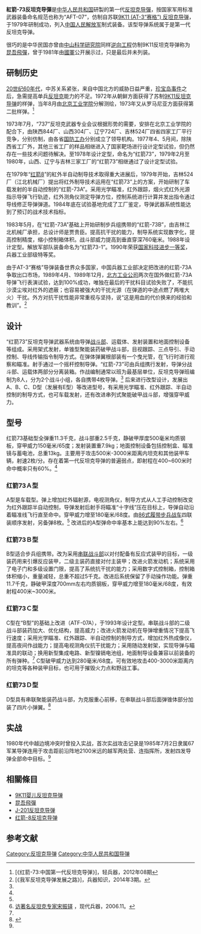 {{Infobox Weapon
|is_missile=yes
|name=红箭-73
|image= HJ-73 in Military Museum of the Chinese People's Revolution.jpg
|image_size=300px
|caption=中国人民革命军事博物馆展出的“红箭”73 反坦克导弹
|origin= {{PRC}}
|type= [[反坦克导弹|反坦克导弹]] 
|used_by={{PLA-Army}}
|manufacturer=[[中国兵器工业集团公司|中国兵器工业集团公司]]
|unit_cost=
|propellant=
|production_date=
|service=1970年代末 ~ 21世纪
|engine= 固体火箭发动机
|engine_power=
|weight= 32.2kg
|length= 0.868米
|height=
|diameter= 120毫米
|wingspan= 0.349米
|speed= 120米/秒
|vehicle_range= 500米~3千米
|ceiling=
|altitude=
|filling= 聚能装药 
|guidance= 有線傳輸制导
|launch_platform=地面发射架/裝甲车辆
}}

'''紅箭-73反坦克导彈'''是[[中华人民共和国|中华人民共和国]]研製的第一代[[反坦克导弹|反坦克导彈]]，按国家军用标准武器装备命名规范也称为“AFT-07”，仿制自苏联[[9K11婴儿反坦克导弹|9K11 (AT-3“赛格”) 反坦克导弹]]，于1979年研制成功，列入[[中国人民解放军|中国人民解放军]]制式装备。该型导弹系统属于是第一代反坦克导弹。

很巧的是中华民国亦曾由[[中山科學研究院|中山科学研究院]]同样[[逆向工程|逆向工程]]仿制9K11反坦克导弹称为[[昆吾飛彈|昆吾飛彈]]，曾于1981年由[[中華民國國軍|國軍]]公开展示过，只是最后并未列装。

==研制历史== 
[[20世纪60年代|20世纪60年代]]，中苏关系紧张，来自中国北方的威胁日益严重，[[珍宝岛事件|珍宝岛事件]]之后，急需提高单兵[[反坦克|反坦克]]能力的不足。1972年从朝鲜方面获得了苏制[[9K11婴儿反坦克导弹|9K11反坦克导弹]]的样弹，当年8月由[[北京工业学院|北京工业学院]]分解测绘，1973年又从罗马尼亚方面获得第二批样弹。<ref name="红箭73导弹">[《红箭-73:中国第一代反坦克导弹》]，轻兵器，2012年08期 </ref> 

1973年7月，“737”反坦克武器专业会议根据形势的需要，安排在北京工业学院的配合下，由陕西844厂、山西304厂、辽宁724厂、吉林524厂四省四家工厂平行竞争，分别仿制，由各省[[国防工办|国防工办]]分别成立了领导机构。1977年4、5月间，除陕西省工厂外，其他三省工厂的样品相继进入了国家靶场进行设计定型试验，但仍然存在一些技术问题待解决。至1978年设计定型，命名为“红箭73”，1979年2月至1980年，山西、辽宁与吉林三家工厂的“红箭73”相继通过了设计定型试验。

在1979年“[[红箭-8反坦克导弹|红箭8]]”的紅外半自动制导技术取得重大进展后，1979年开始，吉林524厂（江北机械厂）提出将红外制导技术运用在“红箭73”上的方案，开始研制了车载发射的半自动控制的“红箭-73A”。采用光学瞄准，红外跟踪，烟火式红外光源指示导弹飞行轨迹，红外测角仪测定导弹方位，控制系统进行计算并发出指令通过导线修正导弹弹道。1984年底在试验基地完成了工厂鉴定，导弹武器系统性能达到了预订的战术技术指标。

1983年5月，在“红箭-73A”基础上开始研制步兵组携带的“红箭-73B”，由吉林江北机械厂承担，总设计师是贾贵臣。提高抗干扰的能力，制导系统实现数字化，提高控制精度，缩小控制箱体积。战斗部威力提高到垂直穿深760毫米。1988年设计定型。解放军部队装备命名为“红箭73-1”。1990年荣获[[国家科技进步奖|国家科技进步一等奖]]，兵器工业部级特等奖。

由于AT-3“赛格”导弹装备世界众多国家，中国兵器工业部决定把改进的红箭-73A争取出口市场，1989年4月、1989年12月，[[北方工业公司|北方工业公司]]两次在国外做红箭-73A导弹飞行表演试验，达到100%成功，唯独在最后的干扰科目试验失败了，不能抗沙漠尘埃对红外的遮蔽；也容易被强大的干扰光源（在弹道的中途点燃了两堆大火）干扰。外方对抗干扰性能非常重视与坚持，说“这是用血的代价换来的经验和教训”。<ref name="反坦克导弹发展">[《我军反坦克导弹发展之路》]，兵器知识，2014年3期。</ref>

== 设计 ==
“红箭73”反坦克导弹武器系统由导弹[[战斗部|战斗部]]、运载体、发射装置和地面控制设备等组成。采用架式发射，单锥型聚能装药破甲战斗部，目视跟踪、三点导引、手动控制、导线传输指令制导方式。在弹体弹翼根部装有一个曳光管，在飞行时进行观察和瞄准。射手通过一个摇杆控制导弹。“红箭-73”可由兵组携行发射，导弹分战斗部、运载体两部分分离装箱。作战编制通常以班为最基层单位，反坦克导弹班编制为8人，分为2个战斗小组，各自携带4枚导弹。<ref name="红箭73导弹" /> 后来进行改型设计，发展出A、B、C、D型（发展有E型）等改进型号，有采用光学瞄准、红外跟踪、半自动控制的制导方式，也可车载发射，还有改进串列式聚能破甲战斗部，增强穿甲威力。

== 型号 ==
红箭73基础型全弹重11.3千克，战斗部重2.5千克，静破甲厚度500毫米均质钢板，穿甲威力150毫米/65度；发射装置重7.9kg；地面控制设备包括控制盒、瞄准镜与蓄电池，总重13kg。主要用于攻击500米-3000米距离内坦克和其他装甲车辆，射速2枚/分。存在着第一代反坦克导弹的普遍弱点，即射程在400~600米时命中概率只有60%。<ref name="红箭73导弹" />

=== 红箭73Ａ型 ===
A型是车载型。弹上增加红外辐射源，电视测角仪，制导方式从人工手动控制改变为红外跟踪半自动控制，导弹发射后射手将瞄准“十字线”压在目标上，导弹自动沿着瞄准线飞行直至命中。穿甲威力增至180毫米/68度。由[[ZBD-86步兵战车|86式履带步兵战车]]四联装顺序发射，另备弹8枚。<ref name="反坦克导弹发展" /> 改进后的A型弹命中率基本上能达到90%左右。<ref name="访宋振铎">[http://www.jlonline.com/mil/ent/2009-12-26/112312.html 访著名反坦克专家宋振铎] {{Wayback|url=http://www.jlonline.com/mil/ent/2009-12-26/112312.html |date=20150402143156 }}，现代兵器，2006.11。</ref>

=== 红箭73Ｂ型 ===
B型适合步兵组携带。改为采用[[串联炸药|串联战斗部]]以对付配备有反应式装甲的目标，一级装药用来引爆反应装甲，二级主装药直接对付主装甲；改进火箭发动机；系统采用了电子门和多级设置门限，提高了系统抗干扰的能力；采用数字式控制箱，控制箱体积缩小，重量减轻，总重不超过5千克。改进后系统保留了手动操作功能。弹重11.7千克，静破甲深度700mm左右均质钢板，穿甲威力增至180毫米/68度，有效射程400米~3000米。

=== 红箭73Ｃ型 ===
C型在“B型”的基础上改进（ATF-07A），于1993年设计定型。串联战斗部的二级战斗部装药加大、优化结构，提高威力；改进火箭发动机在导弹增重情况下提高飞行速度；采用光学瞄准、红外跟踪、半自动控制的制导方式，增加红外热成像仪，提高夜间作战能力；提高电视测角仪抗干扰能力；采用随动发射架，实现导弹与瞄准具的联动；换用新型集成电路、新型镍镉电池组，地面制导设备兼容以前装备的所有弹种。<ref name="访宋振铎" /> C型破甲威力达到280毫米/68度。可有效地攻击400-3000米距离内的坦克等各种装甲目标，也可用于摧毁火力点和野战工事。

=== 红箭73Ｄ型 ===
D型具有串联聚能装药战斗部，为克服重心前移，在串联战斗部后面弹锥体部分加装了四片小弹翼。<ref>{{Cite web |url=http://military.china.com/zh_cn/bbs2/11018521/20050608/12382112.html |title=带四个小翼的红箭73D |accessdate=2015-03-06 |archiveurl=https://web.archive.org/web/20150402114806/http://military.china.com/zh_cn/bbs2/11018521/20050608/12382112.html |archivedate=2015-04-02 |deadurl=yes }}</ref>

== 实战 ==
1980年代中越边境冲突时曾投入实战，首次实战攻击记录是1985年7月2日隶属67军某导弹连用于攻击距前沿阵地2100米远的越军两处营、连指挥所，发射四发导弹全部命中目标。<ref name="红箭73导弹" />

==相關條目==
*[[9K11婴儿反坦克导弹|9K11婴儿反坦克导弹]]
*[[昆吾飛彈|昆吾飛彈]]
*[[J-201反坦克导弹|J-201反坦克导弹]]
*[[红箭-8反坦克导弹|红箭-8反坦克导弹]]

==参考文献==
{{reflist}}

{{中华人民共和国导弹}}

[[Category:反坦克导弹|Category:反坦克导弹]]
[[Category:中华人民共和国导弹|Category:中华人民共和国导弹]]
